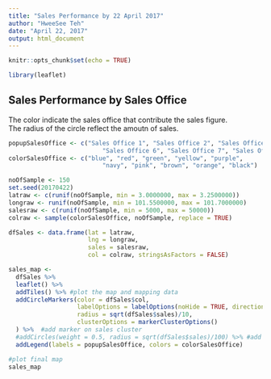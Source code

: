 ```yaml
---
title: "Sales Performance by 22 April 2017"
author: "HweeSee Teh"
date: "April 22, 2017"
output: html_document
---
```


```r
knitr::opts_chunk$set(echo = TRUE)
```

```r
library(leaflet)
```  

## Sales Performance by Sales Office  
The color indicate the sales office that contribute the sales figure.  
The radius of the circle reflect the amoutn of sales.  
```r
popupSalesOffice <- c("Sales Office 1", "Sales Office 2", "Sales Office 3", "Sales Office 4", "Sales Office 5",
                          "Sales Office 6", "Sales Office 7", "Sales Office 8", "Sales Office 9", "Sales Office 10")
colorSalesOffice <- c("blue", "red", "green", "yellow", "purple", 
                          "navy", "pink", "brown", "orange", "black")

noOfSample <- 150
set.seed(20170422)
latraw <- c(runif(noOfSample, min = 3.0000000, max = 3.2500000))
longraw <- runif(noOfSample, min = 101.5500000, max = 101.7000000)
salesraw <- c(runif(noOfSample, min = 5000, max = 50000))
colraw <- sample(colorSalesOffice, noOfSample, replace = TRUE)

dfSales <- data.frame(lat = latraw, 
                      lng = longraw,
                      sales = salesraw,
                      col = colraw, stringsAsFactors = FALSE)

sales_map <- 
  dfSales %>%
  leaflet() %>% 
  addTiles() %>% #plot the map and mapping data
  addCircleMarkers(color = dfSales$col, 
                   labelOptions = labelOptions(noHide = TRUE, direction = 'right', textOnly = TRUE),
                   radius = sqrt(dfSales$sales)/10,
                   clusterOptions = markerClusterOptions()
  ) %>%  #add marker on sales cluster
  #addCircles(weight = 0.5, radius = sqrt(dfSales$sales)/100) %>% #add marker on sales figure
  addLegend(labels = popupSalesOffice, colors = colorSalesOffice)

#plot final map
sales_map
```  


